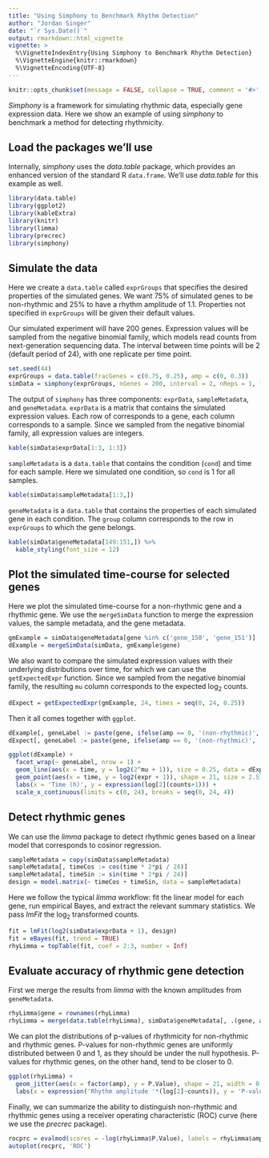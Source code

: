 ```yaml
---
title: "Using Simphony to Benchmark Rhythm Detection"
author: "Jordan Singer"
date: "`r Sys.Date()`"
output: rmarkdown::html_vignette
vignette: >
  %\VignetteIndexEntry{Using Simphony to Benchmark Rhythm Detection}
  %\VignetteEngine{knitr::rmarkdown}
  %\VignetteEncoding{UTF-8}
---
```


```r
knitr::opts_chunk$set(message = FALSE, collapse = TRUE, comment = '#>', fig.retina = 2)
```

*Simphony* is a framework for simulating rhythmic data, especially gene expression data. Here we show an example of using *simphony* to benchmark a method for detecting rhythmicity.

## Load the packages we'll use

Internally, *simphony* uses the *data.table* package, which provides an enhanced version of the standard R `data.frame`. We'll use *data.table* for this example as well.
```r
library(data.table)
library(ggplot2)
library(kableExtra)
library(knitr)
library(limma)
library(precrec)
library(simphony)
```

## Simulate the data

Here we create a `data.table` called `exprGroups` that specifies the desired properties of the simulated genes. We want 75% of simulated genes to be non-rhythmic and 25% to have a rhythm amplitude of 1.1. Properties not specified in `exprGroups` will be given their default values.

Our simulated experiment will have 200 genes. Expression values will be sampled from the negative binomial family, which models read counts from next-generation sequencing data. The interval between time points will be 2 (default period of 24), with one replicate per time point.
```r
set.seed(44)
exprGroups = data.table(fracGenes = c(0.75, 0.25), amp = c(0, 0.3))
simData = simphony(exprGroups, nGenes = 200, interval = 2, nReps = 1, family = 'negbinom')
```

The output of `simphony` has three components: `exprData`, `sampleMetadata`, and `geneMetadata`. `exprData` is a matrix that contains the simulated expression values. Each row of corresponds to a gene, each column corresponds to a sample. Since we sampled from the negative binomial family, all expression values are integers.
```r
kable(simData$exprData[1:3, 1:3])
```

`sampleMetadata` is a `data.table` that contains the condition (`cond`) and time for each sample. Here we simulated one condition, so `cond` is 1 for all samples.
```r
kable(simData$sampleMetadata[1:3,])
```

`geneMetadata` is a `data.table` that contains the properties of each simulated gene in each condition. The `group` column corresponds to the row in `exprGroups` to which the gene belongs.
```r
kable(simData$geneMetadata[149:151,]) %>%
  kable_styling(font_size = 12)
```

## Plot the simulated time-course for selected genes

Here we plot the simulated time-course for a non-rhythmic gene and a rhythmic gene. We use the `mergeSimData` function to merge the expression values, the sample metadata, and the gene metadata.
```r
gmExample = simData$geneMetadata[gene %in% c('gene_150', 'gene_151')]
dExample = mergeSimData(simData, gmExample$gene)
```

We also want to compare the simulated expression values with their underlying distributions over time, for which we can use the `getExpectedExpr` function. Since we sampled from the negative binomial family, the resulting `mu` column corresponds to the expected log~2~ counts.
```r
dExpect = getExpectedExpr(gmExample, 24, times = seq(0, 24, 0.25))
```

Then it all comes together with `ggplot`.
```r
dExample[, geneLabel := paste(gene, ifelse(amp == 0, '(non-rhythmic)', '(rhythmic)'))]
dExpect[, geneLabel := paste(gene, ifelse(amp == 0, '(non-rhythmic)', '(rhythmic)'))]

ggplot(dExample) +
  facet_wrap(~ geneLabel, nrow = 1) +
  geom_line(aes(x = time, y = log2(2^mu + 1)), size = 0.25, data = dExpect) +
  geom_point(aes(x = time, y = log2(expr + 1)), shape = 21, size = 2.5) +
  labs(x = 'Time (h)', y = expression(log[2](counts+1))) +
  scale_x_continuous(limits = c(0, 24), breaks = seq(0, 24, 4))
```

## Detect rhythmic genes

We can use the *limma* package to detect rhythmic genes based on a linear model that corresponds to cosinor regression. 
```r
sampleMetadata = copy(simData$sampleMetadata)
sampleMetadata[, timeCos := cos(time * 2*pi / 24)]
sampleMetadata[, timeSin := sin(time * 2*pi / 24)]
design = model.matrix(~ timeCos + timeSin, data = sampleMetadata)
```

Here we follow the typical *limma* workflow: fit the linear model for each gene, run empirical Bayes, and extract the relevant summary statistics. We pass *lmFit* the log~2~ transformed counts.
```r
fit = lmFit(log2(simData$exprData + 1), design)
fit = eBayes(fit, trend = TRUE)
rhyLimma = topTable(fit, coef = 2:3, number = Inf)
```

## Evaluate accuracy of rhythmic gene detection

First we merge the results from *limma* with the known amplitudes from `geneMetadata`.
```r
rhyLimma$gene = rownames(rhyLimma)
rhyLimma = merge(data.table(rhyLimma), simData$geneMetadata[, .(gene, amp)], by = 'gene')
```

We can plot the distributions of p-values of rhythmicity for non-rhythmic and rhythmic genes. P-values for non-rhythmic genes are uniformly distributed between 0 and 1, as they should be under the null hypothesis. P-values for rhythmic genes, on the other hand, tend to be closer to 0.
```r
ggplot(rhyLimma) +
  geom_jitter(aes(x = factor(amp), y = P.Value), shape = 21, width = 0.2) +
  labs(x = expression('Rhythm amplitude '*(log[2]~counts)), y = 'P-value of rhythmicity')
```

Finally, we can summarize the ability to distinguish non-rhythmic and rhythmic genes using a receiver operating characteristic (ROC) curve (here we use the *precrec* package).
```r
rocprc = evalmod(scores = -log(rhyLimma$P.Value), labels = rhyLimma$amp > 0)
autoplot(rocprc, 'ROC')
```
